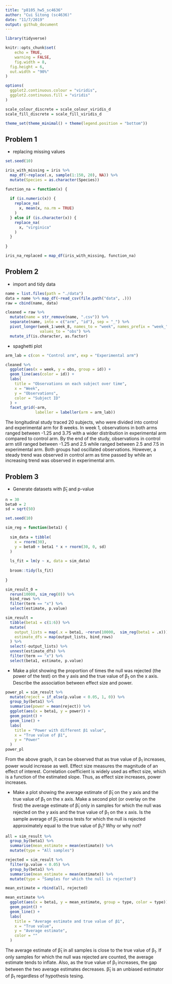 ```yaml
---
title: "p8105_hw5_sc4636"
author: "Cui Sitong (sc4636)"
date: "11/7/2019"
output: github_document
---
```


```r
library(tidyverse)

knitr::opts_chunk$set(
	echo = TRUE,
	warning = FALSE,
	fig.width = 8, 
  fig.height = 6,
  out.width = "90%"
)

options(
  ggplot2.continuous.colour = "viridis",
  ggplot2.continuous.fill = "viridis"
)

scale_colour_discrete = scale_colour_viridis_d
scale_fill_discrete = scale_fill_viridis_d

theme_set(theme_minimal() + theme(legend.position = "bottom"))
```

## Problem 1

* replacing missing values

```r
set.seed(10)

iris_with_missing = iris %>% 
  map_df(~replace(.x, sample(1:150, 20), NA)) %>%
  mutate(Species = as.character(Species))

function_na = function(x) {
  
  if (is.numeric(x)) {
    replace_na(
      x, mean(x, na.rm = TRUE)
    )
  } else if (is.character(x)) {
    replace_na(
      x, "virginica"
    )
  }
  
}

iris_na_replaced = map_df(iris_with_missing, function_na)
```

## Problem 2

* import and tidy data

```r
name = list.files(path = "./data")
data = name %>% map_df(~read_csv(file.path("data", .)))
raw = cbind(name, data)

cleaned = raw %>% 
  mutate(name = str_remove(name, ".csv")) %>% 
  separate(name, into = c("arm", "id"), sep = "_") %>% 
  pivot_longer(week_1:week_8, names_to = "week", names_prefix = "week_",
               values_to = "obs") %>% 
  mutate_if(is.character, as.factor)
```

* spaghetti plot

```r
arm_lab = c(con = "Control arm", exp = "Experimental arm")

cleaned %>% 
  ggplot(aes(x = week, y = obs, group = id)) +
  geom_line(aes(color = id)) +
  labs(
    title = "Observations on each subject over time",
    x = "Week",
    y = "Observations",
    color = "Subject ID"
  ) +
  facet_grid(~arm,
             labeller = labeller(arm = arm_lab))
```

The longitudinal study traced 20 subjects, who were divided into control and experimental arm for 8 weeks. In week 1, observations in both arms ranged between -1.25 and 3.75 with a wider distribution in experimental arm compared to control arm. By the end of the study, observations in control arm still ranged between -1.25 and 2.5 while ranged between 2.5 and 7.5 in experimental arm. Both groups had oscillated observations. However, a steady trend was observed in control arm as time passed by while an increasing trend was observed in experimental arm.

## Problem 3

* Generate datasets with &beta;&#770;<sub>1</sub> and p-value

```r
n = 30
beta0 = 2
sd = sqrt(50)

set.seed(10)

sim_reg = function(beta1) {
  
  sim_data = tibble(
    x = rnorm(30),
    y = beta0 + beta1 * x + rnorm(30, 0, sd)
  )
  
  ls_fit = lm(y ~ x, data = sim_data)
  
  broom::tidy(ls_fit)
  
}

sim_result_0 = 
  rerun(10000, sim_reg(0)) %>% 
  bind_rows %>% 
  filter(term == "x") %>% 
  select(estimate, p.value)

sim_result = 
  tibble(beta1 = c(1:6)) %>% 
  mutate(
    output_lists = map(.x = beta1, ~rerun(10000,  sim_reg(beta1 = .x))),
    estimate_dfs = map(output_lists, bind_rows)
  ) %>% 
  select(-output_lists) %>% 
  unnest(estimate_dfs) %>% 
  filter(term == "x") %>% 
  select(beta1, estimate, p.value)
```

* Make a plot showing the proportion of times the null was rejected (the power of the test) on the y axis and the true value of &beta;<sub>1</sub> on the x axis. Describe the association between effect size and power.

```r
power_pl = sim_result %>%
  mutate(reject = if_else(p.value < 0.05, 1, 0)) %>% 
  group_by(beta1) %>% 
  summarise(power = mean(reject)) %>% 
  ggplot(aes(x = beta1, y = power)) +
  geom_point() +
  geom_line() +
  labs(
    title = "Power with different β1 value",
    x = "True value of β1",
    y = "Power"
  )
power_pl
```

From the above graph, it can be observed that as true value of &beta;<sub>1</sub> increases, power would increase as well. Effect size measures the magnitude of an effect of interest. Correlation coefficient is widely used as effect size, which is a function of the estimated slope. Thus, as effect size increases, power increases.

* Make a plot showing the average estimate of &beta;&#770;<sub>1</sub> on the y axis and the true value of &beta;<sub>1</sub> on the x axis. Make a second plot (or overlay on the first) the average estimate of &beta;&#770;<sub>1</sub> only in samples for which the null was rejected on the y axis and the true value of &beta;<sub>1</sub> on the x axis. Is the sample average of &beta;&#770;<sub>1</sub> across tests for which the null is rejected approximately equal to the true value of &beta;<sub>1</sub>? Why or why not?

```r
all = sim_result %>% 
  group_by(beta1) %>% 
  summarise(mean_estimate = mean(estimate)) %>% 
  mutate(type = "All samples")

rejected = sim_result %>% 
  filter(p.value < 0.05) %>% 
  group_by(beta1) %>% 
  summarise(mean_estimate = mean(estimate)) %>% 
  mutate(type = "Samples for which the null is rejected")

mean_estimate = rbind(all, rejected)

mean_estimate %>% 
  ggplot(aes(x = beta1, y = mean_estimate, group = type, color = type)) +
  geom_point() +
  geom_line() +
  labs(
    title = "Average estimate and true value of β1",
    x = "True value",
    y = "Average estimate",
    color = ""
  )
```

The average estimate of &beta;&#770;<sub>1</sub> in all samples is close to the true value of &beta;<sub>1</sub>. If only samples for which the null was rejected are counted, the average estimate tends to inflate. Also, as the true value of &beta;<sub>1</sub> increases, the gap between the two average estimates decreases. &beta;&#770;<sub>1</sub> is an unbiased estimator of &beta;<sub>1</sub> regardless of hypothesis tesing.









